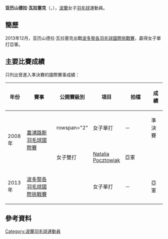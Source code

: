 {{noteTA|G1=Badminton}}
{{Infobox 羽球選手
| playername              = 亚历山德拉·瓦拉塞克<br />{{lang|pl|Aleksandra Walaszek}}
| image                   = 
| size                    = 
| caption                 = 
| birth_name              = 
| date_of_birth           = 
| place_of_birth          = 
| height                  = 
| weight                  = 
| event                   = 女子單打、女子雙打、混合雙打
| country                 = {{POL}}
| years_started           =
| handedness              = 
| coach                   = 
| highest_ranking         = 第156位（女雙-[[Natalia_Pocztowiak|Pocztowiak]]）
| date_of_highest_ranking = 2009年10月8日 <ref name="ranking">{{en}}[http://bwfcontent.tournamentsoftware.com/ranking/player.aspx?id=1132&player=109485 BWF World Ranking - Ranking of Aleksandra WALASZEK (54544)] {{Wayback|url=http://bwfcontent.tournamentsoftware.com/ranking/player.aspx?id=1132&player=109485 |date=20180929135057 }}</ref>
| current_ranking         = 沒有排名
| date_of_current_ranking = 
| played                  = 19勝–26負（女單）<br/>9勝–17負（女雙）<br/>10勝–13負（混雙）
| titles                  = 
| bwf_profile             = 8C771BCF-D86F-4BF8-BF05-E5452C1BD195
| bwf_id                  = 54544
| updated                 = 2016年12月3日
}}
{{MedalTableTop}}
{{MedalSport | 女子[[羽毛球|羽毛球]]}}
{{MedalCountry | {{POL}}}}
{{MedalBottom}}
'''亚历山德拉·瓦拉塞克'''（{{lang-pl|'''Aleksandra Walaszek'''}}，{{bd|1987年|||}}），[[波蘭|波蘭]]女子[[羽毛球|羽毛球]]運動員。

== 簡歷 ==
2013年12月，亚历山德拉·瓦拉塞克出戰[[2013年波多黎各羽毛球國際挑戰賽|波多黎各羽毛球國際挑戰賽]]，贏得女子單打亞軍。

==主要比賽成績==
只列出曾進入準決賽的國際賽事成績：
{| class=wikitable style="text-align:center; font-size:small;" 
!width="50"|年份
!width="180"|賽事
!width="80"|公開賽級別
!width="60"|項目
!width="150"|拍檔
!width="50"|成績
|-
!rowspan="2"|2008年
|rowspan="2"|[[2008年塞浦路斯羽毛球國際賽|塞浦路斯羽毛球國際賽]]
|rowspan="2" {{BWFIS}}
|女子單打
|－
|bgcolor="#b8860b"|準決賽
|-
|女子雙打
|[[Natalia_Pocztowiak|Natalia Pocztowiak]]
|bgcolor="silver"|亞軍
|-
!rowspan="1"|2013年
|[[2013年波多黎各羽毛球國際挑戰賽|波多黎各羽毛球國際挑戰賽]]
|{{BWFIC}}
|女子單打
|－
|bgcolor="silver"|亞軍
|}
{{BWF賽事級別索引}}

== 參考資料 ==
{{Reflist}}

{{DEFAULTSORT:Walaszek, Aleksandra}}
[[Category:波蘭羽毛球運動員|Category:波蘭羽毛球運動員]]